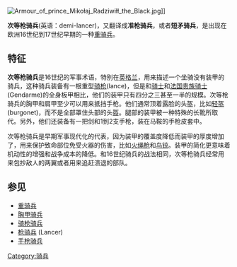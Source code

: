 [[File:Armour_of_prince_Mikołaj_Radziwiłł_the_Black.jpg|thumb]]]]


'''次等枪骑兵'''(英语：demi-lancer)，又翻译成'''准枪骑兵'''，或者'''短矛骑兵'''，是出现在欧洲16世纪到17世纪早期的一种[[重骑兵|重骑兵]]。
==特征==
'''次等枪骑兵'''是16世纪的军事术语，特别在[[英格兰|英格兰]]，用来描述一个坐骑没有装甲的骑兵，这种骑兵装备有一根重型[[骑枪|骑枪]](lance)，但是和[[骑士|骑士]]和[[法国贵族骑士|法国贵族骑士]](Gendarme)的全身板甲相比，他们的装甲只有四分之三甚至一半的规模。次等枪骑兵的胸甲和肩甲至少可以用来抵挡手枪。他们通常顶着露脸的头盔，比如[[轻盔|轻盔]](burgonet)，而不是全部罩住头部的头盔。腿部的装甲被一种特殊的长靴所取代。另外，他们还装备有一把剑和1到2支手枪，装在马鞍的手枪皮套中。

次等枪骑兵是早期军事现代化的代表，因为装甲的覆盖度降低而装甲的厚度增加了，用来保护致命部位免受火器的伤害，比如[[火绳枪|火绳枪]]和[[鸟铳|鸟铳]]。装甲的简化更意味着机动性的增强和战争成本的降低。和16世纪骑兵的战法相同，次等枪骑兵经常用来包抄敌人的两翼或者用来追赶溃退的部队。

==参见==
*[[重骑兵|重骑兵]]
*[[胸甲骑兵|胸甲骑兵]]
*[[骑枪骑兵|骑枪骑兵]] 
*[[枪骑兵|枪骑兵]] (Lancer)
*[[手枪骑兵|手枪骑兵]]

[[Category:骑兵|Category:骑兵]]
